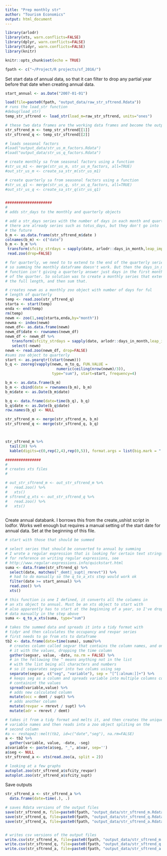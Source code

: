 ```yaml
---
title: "Prep monthly str"
author: "Tourism Economics"
output: html_document
---
```


```r
library(arlodr)
library(xts, warn.conflicts=FALSE)
library(dplyr, warn.conflicts=FALSE)
library(tidyr, warn.conflicts=FALSE)
library(knitr)

knitr::opts_chunk$set(echo = TRUE)
```


```r

fpath <- c("~/Project/R projects/sf_2016/") 

```

Set start data of annual data, so that it can filter to drop any partial year before that date when creating annual data.
```r
start_annual <- as.Date("2007-01-01")
```


```r

load(file=paste0(fpath, "output_data/raw_str_sftrend.Rdata"))
# runs the load_str function
#debug(load_str)
temp_str_sftrend <- load_str(load_m=raw_str_sftrend, units="ones")

# these two data frames are the working data frames and become the outputs
str_sftrend_m <- temp_str_sftrend[[1]]
str_sftrend_q <- temp_str_sftrend[[2]]

# loads seasonal factors
#load("output_data/str_us_m_factors.Rdata")
#load("output_data/str_us_q_factors.Rdata")

# create monthly sa from seasonal factors using a function
#str_us_m1 <- merge(str_us_m, str_us_m_factors, all=TRUE)
#out_str_us_m <- create_sa_str_m(str_us_m1)

# create quarterly sa from seasonal factors using a function
#str_us_q1 <- merge(str_us_q, str_us_q_factors, all=TRUE)
#out_str_us_q <- create_sa_str_q(str_us_q1)


#####################
#
# adds str_days to the monthly and quarterly objects

# add a str_days series with the number of days in each month and quarter
# there are already series such as totus_days, but they don't go into 
# the future
b_m <- as.data.frame(str_sftrend_m$date )
colnames(b_m) <- c("date")
b_m <- b_m %>% 
 transform(sfcity_strdays = sapply(date, arlodr::days_in_month,leap_impact=0)) %>%
 read.zoo(drop=FALSE) 

# for quarterly, we need to to extend to the end of the quarterly series
# so summing the monthly dataframe doesn't work. But then the days_in_month
# function isn't giving a quarterly answer just days in the first month
# of the quarter. So solution was to create a monthly series that extended
# the full length, and then sum that.

# creates newm as a monthly zoo object with number of days for ful
# length of quarterly
temp <- read.zoo(str_sftrend_q)
starta <- start(temp)
enda <- end(temp)
rm(temp)
newm <- zoo(1,seq(starta,enda,by="month"))
newma <- index(newm)
newm_df<- as.data.frame(newm)
newm_df$date <- rownames(newm_df)
newm_df <- newm_df %>%
   transform(sfcity_strdays = sapply(date, arlodr::days_in_month,leap_impact=0)) %>%
   select(-newm)
newm <- read.zoo(newm_df, drop=FALSE) 
#sums zoo object to quarterly
start <- as.yearqtr((start(newm)))
b_q <- zooreg(vapply(newm, m_to_q, FUN.VALUE = 
                       numeric(ceiling(nrow(newm)/3)), 
                     type="sum"), start=start, frequency=4)

b_m <- as.data.frame(b_m)
b_m <- cbind(date = rownames(b_m), b_m)
b_m$date <- as.Date(b_m$date)

b_q <- data.frame(date=time(b_q), b_q) 
b_q$date <- as.Date(b_q$date)
row.names(b_q) <- NULL

str_sftrend_m <- merge(str_sftrend_m, b_m)
str_sftrend_q <- merge(str_sftrend_q, b_q)




```


```r
str_sftrend_m %>%
  tail(20) %>%
  kable(digits=c(0,rep(2,4),rep(0,5)), format.args = list(big.mark = ","))

```

```r
################
#
# creates xts files
# 

# out_str_sftrend_m <- out_str_sftrend_m %>%
#   read.zoo() %>%
#   xts()
# sftrend_q_xts <- out_str_sftrend_q %>%
#   read.zoo() %>%
#   xts()
  

```


Create annual databank. I borrows this from the create_ushist script in lodfor. Works well enough but requires a manual setting of the start date for annual data. Set at the beginning of this file.
```r


# start with those that should be summed

# select series that should be converted to annual by summing
# I wrote a regular expression that is looking for certain text strings
# for reference on writing regular expressions, see
# http://www.regular-expressions.info/quickstart.html
suma <- data.frame(str_sftrend_q) %>%
  select(date, matches("_demt|_supt|_rmrevt")) %>%
  # had to do manually so the q_to_a_xts step would work ok
  filter(date >= start_annual) %>%
  read.zoo() %>%
  xts()

# this function is one I defined, it converts all the columns in 
# an xts object to annual. Must be an xts object to start with
# also apparently has to start at the beginning of a year, so I've dropped partial year
# data manually in the step above
suma <- q_to_a_xts(suma, type="sum")

# takes the summed data and spreads it into a tidy format with
# tidyr and then calculates the occupancy and revpar series
# first needs to go from xts to dataframe
tb2 <- data.frame(date=time(suma), suma)%>% 
  # creates column called segvar that contains the column names, and one next to 
  # it with the values, dropping the time column
  gather(segvar, value, -date, na.rm = FALSE) %>%
  # in the following the ^ means anything not in the list
  # with the list being all characters and numbers
  # so it separates segvar into two colums using sep
  separate(segvar, c("seg", "variable"), sep = "[^[:alnum:]]+") %>%
  # keeps seg as a column and spreads variable into multiple columns containing
  # containint the values
  spread(variable,value) %>%
  # adds new calculated column
  mutate(occ = demt / supt) %>%
  # adds another column
  mutate(revpar = rmrevt / supt) %>%
  mutate(adr = rmrevt / demt)

# takes it from a tidy format and melts it, and then creates the unique
# variable names and then reads into a zoo object spliting on the 
# second column
#a <- reshape2::melt(tb2, id=c("date","seg"), na.rm=FALSE)
a <- tb2 %>%
  gather(variable, value, -date, -seg)
a$variable <- paste(a$seg, "_", a$var, sep='')
a$seg <- NULL
str_sftrend_a <- xts(read.zoo(a, split = 2))

# looking at a few graphs
autoplot.zoo(str_sftrend_a$sfcity_revpar)
autoplot.zoo(str_sftrend_a$sfcity_supt)

```


Save outputs
```r

str_sftrend_a <- str_sftrend_a %>%
  data.frame(date=time(.), .)

# saves Rdata versions of the output files
save(str_sftrend_m, file=paste0(fpath, "output_data/str_sftrend_m.Rdata"))
save(str_sftrend_q, file=paste0(fpath, "output_data/str_sftrend_q.Rdata"))
save(str_sftrend_a, file=paste0(fpath, "output_data/str_sftrend_a.Rdata"))


# writes csv versions of the output files
write.csv(str_sftrend_m, file=paste0(fpath, "output_data/str_sftrend_m.csv"), row.names=FALSE)
write.csv(str_sftrend_q, file=paste0(fpath, "output_data/str_sftrend_q.csv"), row.names=FALSE)
write.csv(str_sftrend_a, file=paste0(fpath, "output_data/str_sftrend_a.csv"), row.names=FALSE)




```

